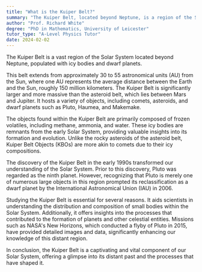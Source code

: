 ```yaml
---
title: "What is the Kuiper Belt?"
summary: "The Kuiper Belt, located beyond Neptune, is a region of the Solar System populated with icy bodies and dwarf planets."
author: "Prof. Richard White"
degree: "PhD in Mathematics, University of Leicester"
tutor_type: "A-Level Physics Tutor"
date: 2024-02-02
---
```


The Kuiper Belt is a vast region of the Solar System located beyond Neptune, populated with icy bodies and dwarf planets.

This belt extends from approximately $30$ to $55$ astronomical units (AU) from the Sun, where one AU represents the average distance between the Earth and the Sun, roughly $150$ million kilometers. The Kuiper Belt is significantly larger and more massive than the asteroid belt, which lies between Mars and Jupiter. It hosts a variety of objects, including comets, asteroids, and dwarf planets such as Pluto, Haumea, and Makemake.

The objects found within the Kuiper Belt are primarily composed of frozen volatiles, including methane, ammonia, and water. These icy bodies are remnants from the early Solar System, providing valuable insights into its formation and evolution. Unlike the rocky asteroids of the asteroid belt, Kuiper Belt Objects (KBOs) are more akin to comets due to their icy compositions.

The discovery of the Kuiper Belt in the early 1990s transformed our understanding of the Solar System. Prior to this discovery, Pluto was regarded as the ninth planet. However, recognizing that Pluto is merely one of numerous large objects in this region prompted its reclassification as a dwarf planet by the International Astronomical Union (IAU) in $2006$.

Studying the Kuiper Belt is essential for several reasons. It aids scientists in understanding the distribution and composition of small bodies within the Solar System. Additionally, it offers insights into the processes that contributed to the formation of planets and other celestial entities. Missions such as NASA's New Horizons, which conducted a flyby of Pluto in $2015$, have provided detailed images and data, significantly enhancing our knowledge of this distant region.

In conclusion, the Kuiper Belt is a captivating and vital component of our Solar System, offering a glimpse into its distant past and the processes that have shaped it.
    